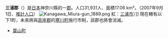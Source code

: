 {{日本郡
| 郡 = 三浦郡
| 日文原名 = 三浦郡
| 平假名 = みうらぐん
| 羅馬字拼音 = Miura-gun
| 地圖 =
| 都道府縣 = 神奈川縣
| 編號 = 
| 町 = 1
| 村 = 
| 經度 = 
| 緯度 = 
| 註記 = 
|}}
'''三浦郡'''（{{jpn|j=三浦郡|hg=みうらぐん|rm=Miura gun|f=y}}）是[[日本|日本]]神奈川縣的一[[郡|郡]]。人口31,931人、面積17.06 km²。（2007年9月1日、[[推計人口|推計人口]]）
[[File:Kanagawa_Miura-gun_1889.png|frame]] 紅：[[三浦市|三浦市]]）]]
現在轄有以下1町，未來將與[[高座郡|高座郡]]的[[寒川町|寒川町]]施行市制，該郡也將會消滅。

*[[葉山町|葉山町]]

{{相模國的郡}}
{{神奈川縣}}{{Authority control}}